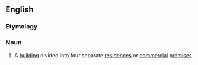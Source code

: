 ==English==

===Etymology===
{{confix|quad|plex}}

===Noun===
{{en-noun|es}}

# {{context|US|lang=en}} A [[building]] divided into four separate [[residence]]s or [[commercial]] [[premises]]